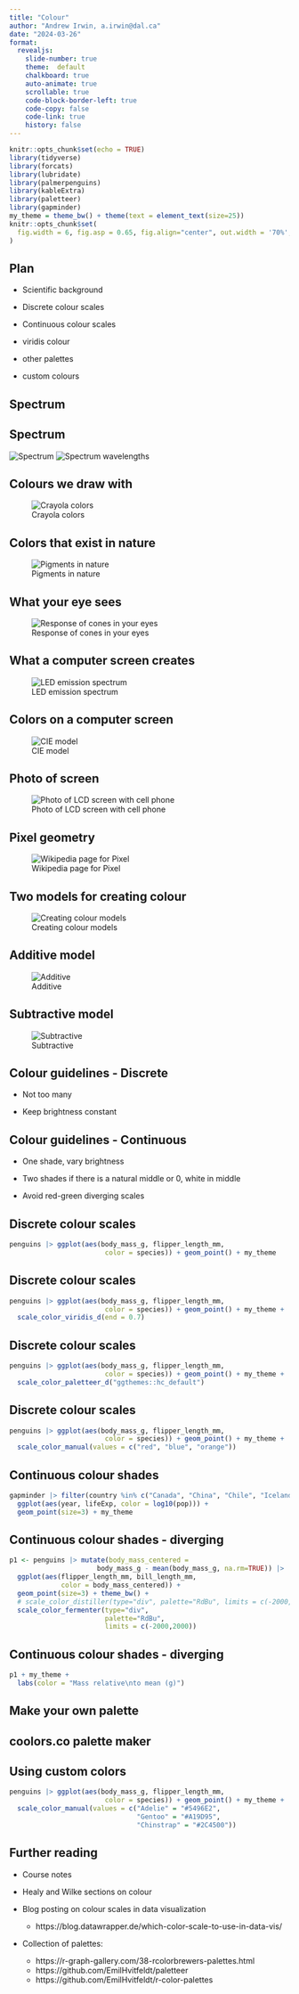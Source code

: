 ```yaml
---
title: "Colour"
author: "Andrew Irwin, a.irwin@dal.ca"
date: "2024-03-26"
format:
  revealjs:
    slide-number: true
    theme:  default
    chalkboard: true
    auto-animate: true
    scrollable: true
    code-block-border-left: true
    code-copy: false
    code-link: true
    history: false
---
```


```r
knitr::opts_chunk$set(echo = TRUE)
library(tidyverse)
library(forcats)
library(lubridate)
library(palmerpenguins)
library(kableExtra)
library(paletteer)
library(gapminder)
my_theme = theme_bw() + theme(text = element_text(size=25))
knitr::opts_chunk$set(
  fig.width = 6, fig.asp = 0.65, fig.align="center", out.width = '70%', dev='svglite'
)
```

## Plan

* Scientific background

* Discrete colour scales

* Continuous colour scales

* viridis colour

* other palettes

* custom colours

## Spectrum { background-image="static/L31/rainbow.jpg" }

## Spectrum


![Spectrum](static/L31/spectrum-continuous.jpeg)
![Spectrum wavelengths](static/L31/wavelengths-rainbow.png)

## Colours we draw with

![Crayola colors](static/L31/crayola.jpeg)

## Colors that exist in nature

![Pigments in nature](static/L31/photosynthetic-pigment-abs-spectrum.jpeg){#fig-nature-colour}

## What your eye sees

![Response of cones in your eyes](static/L31/cones-response-curves.svg){#fig-cones}


## What a computer screen creates

![LED emission spectrum](static/L31/RGB_LED_Spectrum.svg){#fig-LED}


## Colors on a computer screen

![CIE model](static/L31/CIExy1931_sRGB_gamut_D65-wikimedia.png){#fig-create-on-computer}

## Photo of screen

![Photo of LCD screen with cell phone](static/L31/computer-screen-cell-phone-photo.png)

## Pixel geometry

![Wikipedia page for Pixel](static/L31/Pixel_geometry_01_Pengo.jpeg)

## Two models for creating colour 

![Creating colour models](static/L31/rgb-cmyk.webp){#fig-create-colour}


## Additive model

![Additive](static/L31/wheel-additive-basic.svg){#fig-adding-colour}

## Subtractive model

![Subtractive](static/L31/wheel-subtractive-basic.svg){#fig-subtract-colour}

## Colour guidelines - Discrete

* Not too many

* Keep brightness constant

## Colour guidelines - Continuous

* One shade, vary brightness

* Two shades if there is a natural middle or 0, white in middle

* Avoid red-green diverging scales


## Discrete colour scales

```r
penguins |> ggplot(aes(body_mass_g, flipper_length_mm,
                        color = species)) + geom_point() + my_theme
```

## Discrete colour scales

```r
penguins |> ggplot(aes(body_mass_g, flipper_length_mm,
                        color = species)) + geom_point() + my_theme +
  scale_color_viridis_d(end = 0.7) 
```


## Discrete colour scales

```r
penguins |> ggplot(aes(body_mass_g, flipper_length_mm,
                        color = species)) + geom_point() + my_theme +
  scale_color_paletteer_d("ggthemes::hc_default")
```


## Discrete colour scales

```r
penguins |> ggplot(aes(body_mass_g, flipper_length_mm,
                        color = species)) + geom_point() + my_theme +
  scale_color_manual(values = c("red", "blue", "orange"))
```

## Continuous colour shades

```r
gapminder |> filter(country %in% c("Canada", "China", "Chile", "Iceland")) |>
  ggplot(aes(year, lifeExp, color = log10(pop))) +
  geom_point(size=3) + my_theme
```


## Continuous colour shades - diverging

```r
p1 <- penguins |> mutate(body_mass_centered = 
                      body_mass_g - mean(body_mass_g, na.rm=TRUE)) |>
  ggplot(aes(flipper_length_mm, bill_length_mm, 
             color = body_mass_centered)) +
  geom_point(size=3) + theme_bw() +
  # scale_color_distiller(type="div", palette="RdBu", limits = c(-2000,2000)) 
  scale_color_fermenter(type="div", 
                        palette="RdBu", 
                        limits = c(-2000,2000)) 
```

## Continuous colour shades - diverging

```r
p1 + my_theme +
  labs(color = "Mass relative\nto mean (g)")
```

## Make your own palette { background-image="static/L31/beach.jpg" }

## coolors.co palette maker { background-image="static/L31/palette.png" }

## Using custom colors

```r
penguins |> ggplot(aes(body_mass_g, flipper_length_mm,
                        color = species)) + geom_point() + my_theme +
  scale_color_manual(values = c("Adelie" = "#5496E2",
                                "Gentoo" = "#A19D95",
                                "Chinstrap" = "#2C4500")) 
```

## Further reading {.smaller}

* Course notes

* Healy and Wilke sections on colour

* Blog posting on colour scales in data visualization
  * https://blog.datawrapper.de/which-color-scale-to-use-in-data-vis/
  
* Collection of palettes: 
  * https://r-graph-gallery.com/38-rcolorbrewers-palettes.html
  * https://github.com/EmilHvitfeldt/paletteer
  * https://github.com/EmilHvitfeldt/r-color-palettes
  

